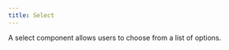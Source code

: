 ```yaml
---
title: Select
---
```





<Tags />

<!-- introduction start -->
A select component allows users to choose from a list of options.
<!-- introduction end -->

<LinkableDocsTabs>
  <DocsUx />
  <DocsCode />
</LinkableDocsTabs>
